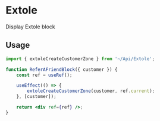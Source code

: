 # Extole

Display Extole block

## Usage

```jsx
import { extoleCreateCustomerZone } from '~/Api/Extole';

function ReferAFriendBlock({ customer }) {
    const ref = useRef();

    useEffect(() => {
        extoleCreateCustomerZone(customer, ref.current);
    }, [customer]);

    return <div ref={ref} />;
}
```

